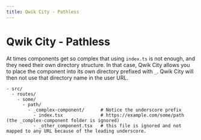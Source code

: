 ```yaml
---
title: Qwik City - Pathless
---
```


# Qwik City - Pathless

At times components get so complex that using `index.ts` is not enough, and they need their own directory structure. In that case, Qwik City allows you to place the component into its own directory prefixed with `_`. Qwik City will then not use that directory name in the user URL.

```
- src/
  - routes/
    - some/           
      - path/
        - _complex-component/      # Notice the underscore prefix
          - index.tsx              # https://example.com/some/path  (the _complex-component folder is ignored)
          - _other_component.tsx   # this file is ignored and not mapped to any URL because of the leading underscore.
```

